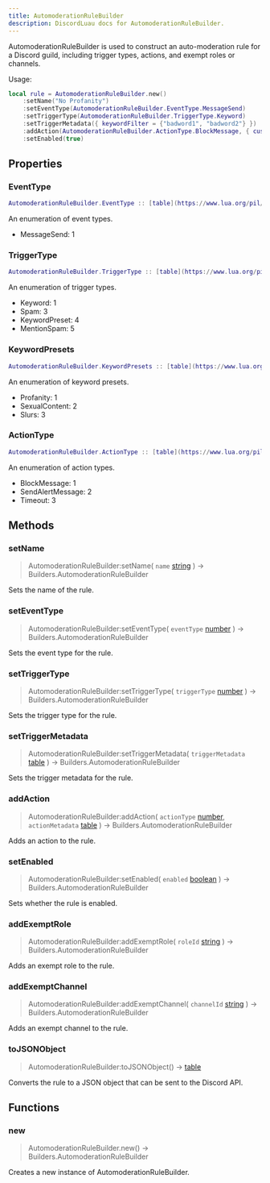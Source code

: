 ```yaml
---
title: AutomoderationRuleBuilder
description: DiscordLuau docs for AutomoderationRuleBuilder.
---
```

[//]: # (This file was automatically compiled through the Generator luau code under this repository)
[//]: # (if you want to edit the documentation of discord-luau, please write changes)
[//]: # (to the discord-luau repository itself, we extract the comments from discord-luau and translate)
[//]: # (them into markdown files that Nextra can interpret!)

AutomoderationRuleBuilder is used to construct an auto-moderation rule for a Discord guild, including trigger types, actions, and exempt roles or channels.

Usage:
```lua
local rule = AutomoderationRuleBuilder.new()
	:setName("No Profanity")
	:setEventType(AutomoderationRuleBuilder.EventType.MessageSend)
	:setTriggerType(AutomoderationRuleBuilder.TriggerType.Keyword)
	:setTriggerMetadata({ keywordFilter = {"badword1", "badword2"} })
	:addAction(AutomoderationRuleBuilder.ActionType.BlockMessage, { customMessage = "Profanity is not allowed!" })
	:setEnabled(true)
```

[//]: # (----- DOCUMENT PROPERTIES ----- )

## Properties

### EventType

 ```lua
 AutomoderationRuleBuilder.EventType :: [table](https://www.lua.org/pil/2.5.html)
```


An enumeration of event types.

- MessageSend: 1
### TriggerType

 ```lua
 AutomoderationRuleBuilder.TriggerType :: [table](https://www.lua.org/pil/2.5.html)
```


An enumeration of trigger types.

- Keyword: 1
- Spam: 3
- KeywordPreset: 4
- MentionSpam: 5
### KeywordPresets

 ```lua
 AutomoderationRuleBuilder.KeywordPresets :: [table](https://www.lua.org/pil/2.5.html)
```


An enumeration of keyword presets.

- Profanity: 1
- SexualContent: 2
- Slurs: 3
### ActionType

 ```lua
 AutomoderationRuleBuilder.ActionType :: [table](https://www.lua.org/pil/2.5.html)
```


An enumeration of action types.

- BlockMessage: 1
- SendAlertMessage: 2
- Timeout: 3

[//]: # (----- DOCUMENT METHODS ----- )

## Methods

### setName

> AutomoderationRuleBuilder:setName( `name` [string](https://www.lua.org/pil/2.4.html) ) ->  Builders.AutomoderationRuleBuilder 

Sets the name of the rule.
### setEventType

> AutomoderationRuleBuilder:setEventType( `eventType` [number](https://www.lua.org/pil/2.3.html) ) ->  Builders.AutomoderationRuleBuilder 

Sets the event type for the rule.
### setTriggerType

> AutomoderationRuleBuilder:setTriggerType( `triggerType` [number](https://www.lua.org/pil/2.3.html) ) ->  Builders.AutomoderationRuleBuilder 

Sets the trigger type for the rule.
### setTriggerMetadata

> AutomoderationRuleBuilder:setTriggerMetadata( `triggerMetadata` [table](https://www.lua.org/pil/2.5.html) ) ->  Builders.AutomoderationRuleBuilder 

Sets the trigger metadata for the rule.
### addAction

> AutomoderationRuleBuilder:addAction( `actionType` [number](https://www.lua.org/pil/2.3.html), `actionMetadata` [table](https://www.lua.org/pil/2.5.html) ) ->  Builders.AutomoderationRuleBuilder 

Adds an action to the rule.
### setEnabled

> AutomoderationRuleBuilder:setEnabled( `enabled` [boolean](https://www.lua.org/pil/2.2.html) ) ->  Builders.AutomoderationRuleBuilder 

Sets whether the rule is enabled.
### addExemptRole

> AutomoderationRuleBuilder:addExemptRole( `roleId` [string](https://www.lua.org/pil/2.4.html) ) ->  Builders.AutomoderationRuleBuilder 

Adds an exempt role to the rule.
### addExemptChannel

> AutomoderationRuleBuilder:addExemptChannel( `channelId` [string](https://www.lua.org/pil/2.4.html) ) ->  Builders.AutomoderationRuleBuilder 

Adds an exempt channel to the rule.
### toJSONObject

> AutomoderationRuleBuilder:toJSONObject() ->  [table](https://www.lua.org/pil/2.5.html) 

Converts the rule to a JSON object that can be sent to the Discord API.

[//]: # (----- DOCUMENT FUNCTIONS ----- )

## Functions

### new

> AutomoderationRuleBuilder.new() ->  Builders.AutomoderationRuleBuilder 

Creates a new instance of AutomoderationRuleBuilder.

